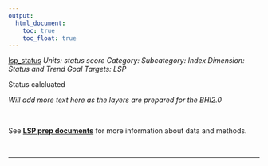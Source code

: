 ```yaml
---
output:
  html_document:
    toc: true
    toc_float: true
---
```


[lsp_status](https://github.com/OHI-Science/bhi/blob/master/baltic/layers/lsp_status_by_rgn_bhi2015.csv)
*Units: status score*
*Category:*
*Subcategory:*
*Index Dimension: Status and Trend*
*Goal Targets: LSP*

Status calcluated

*Will add more text here as the layers are prepared for the BHI2.0*

<br>

See [**LSP prep documents**](https://github.com/OHI-Science/bhi-1.0-archive/blob/draft/baltic2015/prep/LSP/lsp_prep.md) for more information about data and methods.

<br>

--- 

